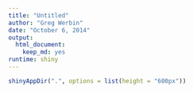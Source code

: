 ```yaml
---
title: "Untitled"
author: "Greg Werbin"
date: "October 6, 2014"
output:
  html_document:
    keep_md: yes
runtime: shiny
---
```


```r
shinyAppDir(".", options = list(height = "600px"))
```
